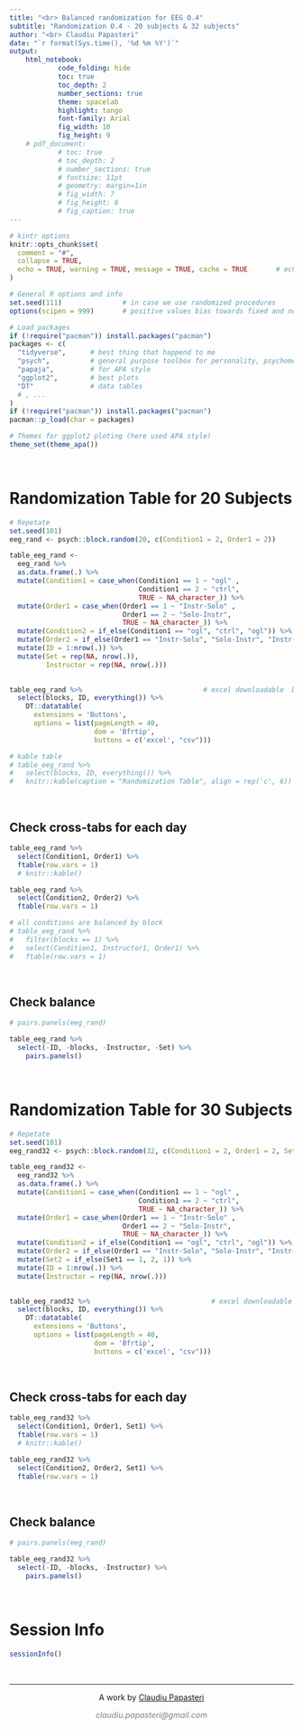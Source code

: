 ```yaml
---
title: "<br> Balanced randomization for EEG O.4" 
subtitle: "Randomization O.4 - 20 subjects & 32 subjects"
author: "<br> Claudiu Papasteri"
date: "`r format(Sys.time(), '%d %m %Y')`"
output: 
    html_notebook:
            code_folding: hide
            toc: true
            toc_depth: 2
            number_sections: true
            theme: spacelab
            highlight: tango
            font-family: Arial
            fig_width: 10
            fig_height: 9
    # pdf_document: 
            # toc: true
            # toc_depth: 2
            # number_sections: true
            # fontsize: 11pt
            # geometry: margin=1in
            # fig_width: 7
            # fig_height: 6
            # fig_caption: true
---
```



```r
# kintr options
knitr::opts_chunk$set(
  comment = "#",
  collapse = TRUE,
  echo = TRUE, warning = TRUE, message = TRUE, cache = TRUE       # echo = False for github_document, but will be folded in html_notebook
)

# General R options and info
set.seed(111)               # in case we use randomized procedures       
options(scipen = 999)       # positive values bias towards fixed and negative towards scientific notation

# Load packages
if (!require("pacman")) install.packages("pacman")
packages <- c(
  "tidyverse",      # best thing that happend to me
  "psych",          # general purpose toolbox for personality, psychometric theory and experimental psychology
  "papaja",         # for APA style
  "ggplot2",        # best plots
  "DT"              # data tables
  # , ...
)
if (!require("pacman")) install.packages("pacman")
pacman::p_load(char = packages)

# Themes for ggplot2 ploting (here used APA style)
theme_set(theme_apa())
```


<br>

# Randomization Table for 20 Subjects

```r
# Repetate
set.seed(101)
eeg_rand <- psych::block.random(20, c(Condition1 = 2, Order1 = 2)) 

table_eeg_rand <- 
  eeg_rand %>% 
  as.data.frame(.) %>%  
  mutate(Condition1 = case_when(Condition1 == 1 ~ "ogl" ,
                                Condition1 == 2 ~ "ctrl", 
                                TRUE ~ NA_character_)) %>%
  mutate(Order1 = case_when(Order1 == 1 ~ "Instr-Solo" ,
                            Order1 == 2 ~ "Solo-Instr", 
                            TRUE ~ NA_character_)) %>%
  mutate(Condition2 = if_else(Condition1 == "ogl", "ctrl", "ogl")) %>%
  mutate(Order2 = if_else(Order1 == "Instr-Solo", "Solo-Instr", "Instr-Solo")) %>%
  mutate(ID = 1:nrow(.)) %>%
  mutate(Set = rep(NA, nrow(.)),
         Instructor = rep(NA, nrow(.)))
  

table_eeg_rand %>%                              # excel downloadable  DT table
  select(blocks, ID, everything()) %>%
    DT::datatable(
      extensions = 'Buttons',
      options = list(pageLength = 40,
                     dom = 'Bfrtip', 
                     buttons = c('excel', "csv")))

# kable table
# table_eeg_rand %>%                             
#   select(blocks, ID, everything()) %>%
#   knitr::kable(caption = "Randomization Table", align = rep('c', 6))
```


<br>

## Check cross-tabs for each day

```r

table_eeg_rand %>%
  select(Condition1, Order1) %>%
  ftable(row.vars = 1)
  # knitr::kable()

table_eeg_rand %>%
  select(Condition2, Order2) %>%
  ftable(row.vars = 1)

# all conditions are balanced by block
# table_eeg_rand %>%
#   filter(blocks == 1) %>%
#   select(Condition1, Instructor1, Order1) %>%
#   ftable(row.vars = 1)
```


<br>

##  Check balance 

```r
# pairs.panels(eeg_rand)

table_eeg_rand %>%
  select(-ID, -blocks, -Instructor, -Set) %>%
    pairs.panels()
```



<br>

# Randomization Table for 30 Subjects

```r
# Repetate
set.seed(101)
eeg_rand32 <- psych::block.random(32, c(Condition1 = 2, Order1 = 2, Set1 = 2)) 

table_eeg_rand32 <- 
  eeg_rand32 %>% 
  as.data.frame(.) %>%  
  mutate(Condition1 = case_when(Condition1 == 1 ~ "ogl" ,
                                Condition1 == 2 ~ "ctrl", 
                                TRUE ~ NA_character_)) %>%
  mutate(Order1 = case_when(Order1 == 1 ~ "Instr-Solo" ,
                            Order1 == 2 ~ "Solo-Instr", 
                            TRUE ~ NA_character_)) %>%
  mutate(Condition2 = if_else(Condition1 == "ogl", "ctrl", "ogl")) %>%
  mutate(Order2 = if_else(Order1 == "Instr-Solo", "Solo-Instr", "Instr-Solo")) %>%
  mutate(Set2 = if_else(Set1 == 1, 2, 1)) %>%
  mutate(ID = 1:nrow(.)) %>%
  mutate(Instructor = rep(NA, nrow(.)))
  

table_eeg_rand32 %>%                              # excel downloadable  DT table
  select(blocks, ID, everything()) %>%
    DT::datatable(
      extensions = 'Buttons',
      options = list(pageLength = 40,
                     dom = 'Bfrtip', 
                     buttons = c('excel', "csv")))
```


<br>

## Check cross-tabs for each day

```r

table_eeg_rand32 %>%
  select(Condition1, Order1, Set1) %>%
  ftable(row.vars = 1)
  # knitr::kable()

table_eeg_rand32 %>%
  select(Condition2, Order2, Set1) %>%
  ftable(row.vars = 1)
```


<br>

##  Check balance 

```r
# pairs.panels(eeg_rand)

table_eeg_rand32 %>%
  select(-ID, -blocks, -Instructor) %>%
    pairs.panels()
```




<!-- Session Info and License -->

<br>

# Session Info
```r
sessionInfo()    
```

<!-- Footer -->
&nbsp;
<hr />
<p style="text-align: center;">A work by <a href="https://github.com/ClaudiuPapasteri/">Claudiu Papasteri</a></p>
<p style="text-align: center;"><span style="color: #808080;"><em>claudiu.papasteri@gmail.com</em></span></p>
&nbsp;
